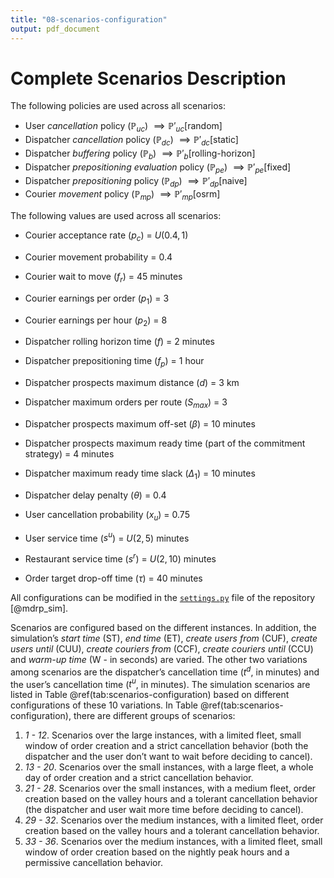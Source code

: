 ```yaml
---
title: "08-scenarios-configuration"
output: pdf_document
---
```


# Complete Scenarios Description {#scenarios-description}

The following policies are used across all scenarios:

- User *cancellation* policy ($\mathbb{P}_{uc}$) $\implies \mathbb{P}'_{uc}[\text{random}]$
- Dispatcher *cancellation* policy ($\mathbb{P}_{dc}$) $\implies \mathbb{P}'_{dc}[\text{static}]$
- Dispatcher *buffering* policy ($\mathbb{P}_{b}$) $\implies \mathbb{P}'_{b}[\text{rolling-horizon}]$
- Dispatcher *prepositioning evaluation* policy ($\mathbb{P}_{pe}$) $\implies \mathbb{P}'_{pe}[\text{fixed}]$
- Dispatcher *prepositioning* policy ($\mathbb{P}_{dp}$) $\implies \mathbb{P}'_{dp}[\text{naive}]$
- Courier *movement* policy ($\mathbb{P}_{mp}$) $\implies \mathbb{P}'_{mp}[\text{osrm}]$

The following values are used across all scenarios:

- Courier acceptance rate ($p_c$) = $U(0.4, 1)$
- Courier movement probability = $0.4$
- Courier wait to move ($f_r$) = $45$ minutes
- Courier earnings per order ($p_1$) = $3$
- Courier earnings per hour ($p_2$) = $8$

- Dispatcher rolling horizon time ($f$) = $2$ minutes
- Dispatcher prepositioning time ($f_p$) = $1$ hour
- Dispatcher prospects maximum distance ($d$) = $3$ km
- Dispatcher maximum orders per route ($S_{max}$) = $3$
- Dispatcher prospects maximum off-set ($\beta$) = $10$ minutes
- Dispatcher prospects maximum ready time (part of the commitment strategy) = $4$ minutes
- Dispatcher maximum ready time slack ($\Delta_1$) = $10$ minutes
- Dispatcher delay penalty ($\theta$) = $0.4$

- User cancellation probability ($x_u$) = $0.75$
- User service time ($s^u$) = $U(2, 5)$ minutes
- Restaurant service time ($s^r$) = $U(2, 10)$ minutes
- Order target drop-off time ($\tau$) = $40$ minutes

All configurations can be modified in the [`settings.py`](https://github.com/sebastian-quintero/mdrp-sim/blob/master/settings.py) file of the repository [@mdrp_sim].

Scenarios are configured based on the different instances.
In addition, the simulation's *start time* (ST), *end time* (ET), *create users from* (CUF), *create users until* (CUU), *create couriers from* (CCF), *create couriers until* (CCU) and *warm-up time* (W - in seconds) are varied.
The other two variations among scenarios are the dispatcher's cancellation time ($t^d$, in minutes) and the user's cancellation time ($t^u$, in minutes).
The simulation scenarios are listed in Table \@ref(tab:scenarios-configuration) based on different configurations of these 10 variations.
In Table \@ref(tab:scenarios-configuration), there are different groups of scenarios:

1. *1 - 12*. Scenarios over the large instances, with a limited fleet, small window of order creation and a strict cancellation behavior (both the dispatcher and the user don't want to wait before deciding to cancel).
1. *13 - 20*. Scenarios over the small instances, with a large fleet, a whole day of order creation and a strict cancellation behavior.
1. *21 - 28*. Scenarios over the small instances, with a medium fleet, order creation based on the valley hours and a tolerant cancellation behavior (the dispatcher and user wait more time before deciding to cancel).
1. *29 - 32*. Scenarios over the medium instances, with a limited fleet, order creation based on the valley hours and a tolerant cancellation behavior.
1. *33 - 36*. Scenarios over the medium instances, with a limited fleet, small window of order creation based on the nightly peak hours and a permissive cancellation behavior.

\begin{table}[h!]
  \begin{center}
    \caption{Configuration of scenarios}
    \label{tab:scenarios-configuration}
    \begin{tabular}{cclllllllll}
      \hline
      \textbf{Scenario} & \textbf{Instance} & \textbf{ST} & \textbf{ET} & \textbf{CUF} & \textbf{CUU} & \textbf{CCF} & \textbf{CCU} & \textbf{W} &
      \textbf{$t^d$} & \textbf{$t^u$} \\
      \hline
      1 & 0 & 10:00 & 18:00 & 16:00 & 16:05 & 10:00 & 10:10 & 18 000 & 25 & 15 \\
      2 & 1 & 10:00 & 18:00 & 16:00 & 16:05 & 10:00 & 10:10 & 18 000 & 25 & 15 \\
      3 & 2 & 10:00 & 18:00 & 16:00 & 16:05 & 10:00 & 10:10 & 18 000 & 25 & 15 \\
      4 & 6 & 10:00 & 18:00 & 16:00 & 16:05 & 10:00 & 10:10 & 18 000 & 25 & 15 \\
      5 & 7 & 10:00 & 18:00 & 16:00 & 16:05 & 10:00 & 10:10 & 18 000 & 25 & 15 \\
      6 & 8 & 10:00 & 18:00 & 16:00 & 16:05 & 10:00 & 10:10 & 18 000 & 25 & 15 \\
      7 & 12 & 10:00 & 18:00 & 16:00 & 16:05 & 10:00 & 10:10 & 18 000 & 25 & 15 \\
      8 & 13 & 10:00 & 18:00 & 16:00 & 16:05 & 10:00 & 10:10 & 18 000 & 25 & 15 \\
      9 & 14 & 10:00 & 18:00 & 16:00 & 16:05 & 10:00 & 10:10 & 18 000 & 25 & 15 \\
      10 & 18 & 10:00 & 18:00 & 16:00 & 16:05 & 10:00 & 10:10 & 18 000 & 25 & 15 \\
      11 & 19 & 10:00 & 18:00 & 16:00 & 16:05 & 10:00 & 10:10 & 18 000 & 25 & 15 \\
      12 & 20 & 10:00 & 18:00 & 16:00 & 16:05 & 10:00 & 10:10 & 18 000 & 25 & 15 \\
      \hline
      13 & 3 & 00:00 & 23:59 & 00:00 & 22:00 & 00:00 & 06:00 & 10 800 & 25 & 15 \\
      14 & 4 & 00:00 & 23:59 & 00:00 & 22:00 & 00:00 & 06:00 & 10 800 & 25 & 15 \\
      15 & 9 & 00:00 & 23:59 & 00:00 & 22:00 & 00:00 & 06:00 & 10 800 & 25 & 15 \\
      16 & 10 & 00:00 & 23:59 & 00:00 & 22:00 & 00:00 & 06:00 & 10 800 & 25 & 15 \\
      17 & 15 & 00:00 & 23:59 & 00:00 & 22:00 & 00:00 & 06:00 & 10 800 & 25 & 15 \\
      18 & 16 & 00:00 & 23:59 & 00:00 & 22:00 & 00:00 & 06:00 & 10 800 & 25 & 15 \\
      19 & 21 & 00:00 & 23:59 & 00:00 & 22:00 & 00:00 & 06:00 & 10 800 & 25 & 15 \\
      20 & 22 & 00:00 & 23:59 & 00:00 & 22:00 & 00:00 & 06:00 & 10 800 & 25 & 15 \\
      \hline
      21 & 3 & 07:00 & 12:00 & 07:00 & 11:00 & 07:00 & 09:00 & 3 600 & 60 & 45 \\
      22 & 4 & 07:00 & 12:00 & 07:00 & 11:00 & 07:00 & 09:00 & 3 600 & 60 & 45 \\
      23 & 9 & 07:00 & 12:00 & 07:00 & 11:00 & 07:00 & 09:00 & 3 600 & 60 & 45 \\
      24 & 10 & 07:00 & 12:00 & 07:00 & 11:00 & 07:00 & 09:00 & 3 600 & 60 & 45 \\
      25 & 15 & 07:00 & 12:00 & 07:00 & 11:00 & 07:00 & 09:00 & 3 600 & 60 & 45 \\
      26 & 16 & 07:00 & 12:00 & 07:00 & 11:00 & 07:00 & 09:00 & 3 600 & 60 & 45 \\
      27 & 21 & 07:00 & 12:00 & 07:00 & 11:00 & 07:00 & 09:00 & 3 600 & 60 & 45 \\
      28 & 23 & 07:00 & 12:00 & 07:00 & 11:00 & 07:00 & 09:00 & 3 600 & 60 & 45 \\
      \hline
      29 & 5 & 00:00 & 10:00 & 00:00 & 08:00 & 00:00 & 00:10 & 8 400 & 60 & 45 \\
      30 & 11 & 00:00 & 10:00 & 00:00 & 08:00 & 00:00 & 00:10 & 8 400 & 60 & 45 \\
      31 & 17 & 00:00 & 10:00 & 00:00 & 08:00 & 00:00 & 00:10 & 8 400 & 60 & 45 \\
      32 & 22 & 00:00 & 10:00 & 00:00 & 08:00 & 00:00 & 00:10 & 8 400 & 60 & 45 \\
      \hline
      33 & 5 & 08:00 & 21:00 & 19:00 & 19:05 & 08:00 & 08:30 & 18 000 & 50 & 30 \\
      34 & 11 & 08:00 & 21:00 & 19:00 & 19:05 & 08:00 & 08:30 & 18 000 & 50 & 30 \\
      35 & 17 & 08:00 & 21:00 & 19:00 & 19:05 & 08:00 & 08:30 & 18 000 & 50 & 30 \\
      36 & 22 & 08:00 & 21:00 & 19:00 & 19:05 & 08:00 & 08:30 & 18 000 & 50 & 30 \\
      \hline
    \end{tabular}
  \end{center}
\end{table}
